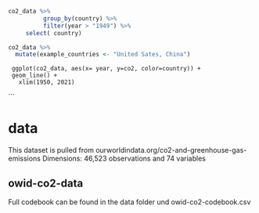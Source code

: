 ```r
co2_data %>%
          group_by(country) %>%
          filter(year > "1949") %>%
     select( country)
```

```r
co2_data %>%
  mutate(example_countries <- "United Sates, China")
```

     ggplot(co2_data, aes(x= year, y=co2, color=country)) +
     geom_line() +
       xlim(1950, 2021)
```


# data

This dataset is pulled from ourworldindata.org/co2-and-greenhouse-gas-emissions
Dimensions: 46,523 observations and 74 variables

## owid-co2-data

Full codebook can be found in the data folder und owid-co2-codebook.csv
